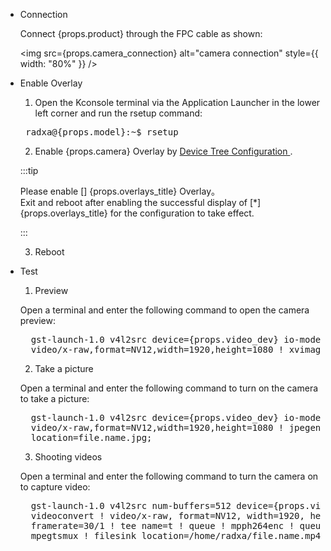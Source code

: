 - Connection

  Connect {props.product} through the FPC cable as shown:

  <img
    src={props.camera_connection}
    alt="camera connection"
    style={{ width: "80%" }}
  />

- Enable Overlay

  1. Open the Kconsole terminal via the Application Launcher in the lower left corner and run the rsetup command:

  <pre> radxa@{props.model}:~$ rsetup </pre>

  2. Enable {props.camera} Overlay by <a href={props.rsetup_path}> Device Tree Configuration </a>.

  :::tip

  Please enable [] {props.overlays_title} Overlay。<br/>
  Exit and reboot after enabling the successful display of [*] {props.overlays_title} for the configuration to take effect.

  :::

  3. Reboot

- Test

  1. Preview

  Open a terminal and enter the following command to open the camera preview:

  <pre style={{ whiteSpace: "nowrap" }}>
    gst-launch-1.0 v4l2src device={props.video_dev} io-mode=4 ! videoconvert !
    video/x-raw,format=NV12,width=1920,height=1080 ! xvimagesink;
  </pre>

  2. Take a picture

  Open a terminal and enter the following command to turn on the camera to take a picture:

  <pre style={{ whiteSpace: "nowrap" }}>
    gst-launch-1.0 v4l2src device={props.video_dev} io-mode=4 ! videoconvert !
    video/x-raw,format=NV12,width=1920,height=1080 ! jpegenc ! multifilesink
    location=file.name.jpg;
  </pre>

  3. Shooting videos

  Open a terminal and enter the following command to turn the camera on to capture video:

  <pre style={{ whiteSpace: "nowrap" }}>
    gst-launch-1.0 v4l2src num-buffers=512 device={props.video_dev} io-mode=4 !
    videoconvert ! video/x-raw, format=NV12, width=1920, height=1080,
    framerate=30/1 ! tee name=t ! queue ! mpph264enc ! queue ! h264parse !
    mpegtsmux ! filesink location=/home/radxa/file.name.mp4
  </pre>
